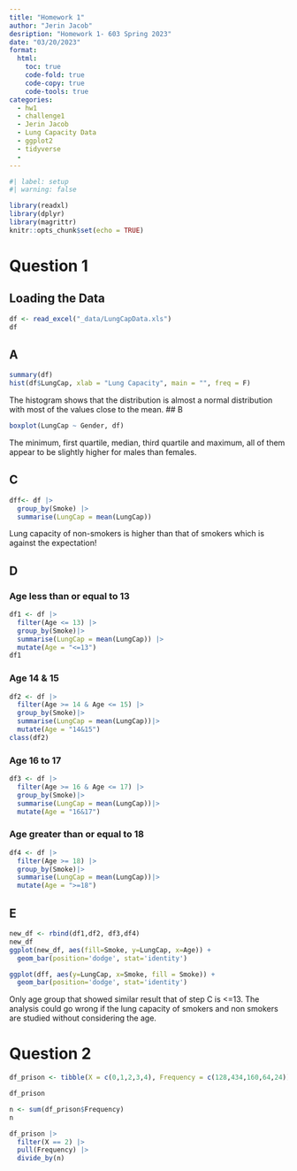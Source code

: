 ```yaml
---
title: "Homework 1"
author: "Jerin Jacob"
desription: "Homework 1- 603 Spring 2023"
date: "03/20/2023"
format:
  html:
    toc: true
    code-fold: true
    code-copy: true
    code-tools: true
categories:
  - hw1
  - challenge1
  - Jerin Jacob
  - Lung Capacity Data
  - ggplot2
  - tidyverse
  - 
---
```


```r
#| label: setup
#| warning: false

library(readxl)
library(dplyr)
library(magrittr)
knitr::opts_chunk$set(echo = TRUE)
```
# Question 1

## Loading the Data

```r
df <- read_excel("_data/LungCapData.xls")
df
```

## A
```r
summary(df)
hist(df$LungCap, xlab = "Lung Capacity", main = "", freq = F)

```
The histogram shows that the distribution is almost a normal distribution with most of the values close to the mean. 
## B
```r
boxplot(LungCap ~ Gender, df)

```
The minimum, first quartile, median, third quartile and maximum, all of them appear to be slightly higher for males than females.

## C
```r
dff<- df |>
  group_by(Smoke) |>
  summarise(LungCap = mean(LungCap))
```

Lung capacity of non-smokers is higher than that of smokers which is against the expectation!

## D
### Age less than or equal to 13
```r
df1 <- df |>
  filter(Age <= 13) |>
  group_by(Smoke)|>
  summarise(LungCap = mean(LungCap)) |>
  mutate(Age = "<=13")
df1
```

### Age 14 & 15
```r
df2 <- df |>
  filter(Age >= 14 & Age <= 15) |>
  group_by(Smoke)|>
  summarise(LungCap = mean(LungCap))|>
  mutate(Age = "14&15")
class(df2)
```

### Age 16 to 17

```r
df3 <- df |>
  filter(Age >= 16 & Age <= 17) |>
  group_by(Smoke)|>
  summarise(LungCap = mean(LungCap))|>
  mutate(Age = "16&17")
```

### Age greater than or equal to 18

```r
df4 <- df |>
  filter(Age >= 18) |>
  group_by(Smoke)|>
  summarise(LungCap = mean(LungCap))|>
  mutate(Age = ">=18")
```

## E
```r
new_df <- rbind(df1,df2, df3,df4)
new_df
ggplot(new_df, aes(fill=Smoke, y=LungCap, x=Age)) +
  geom_bar(position='dodge', stat='identity')

ggplot(dff, aes(y=LungCap, x=Smoke, fill = Smoke)) +
  geom_bar(position='dodge', stat='identity')  

```
Only age group that showed similar result that of step C is <=13. The analysis could go wrong if the lung capacity of smokers and non smokers are studied without considering the age.

# Question 2

```r
df_prison <- tibble(X = c(0,1,2,3,4), Frequency = c(128,434,160,64,24))

df_prison

n <- sum(df_prison$Frequency)
n

```

```r
df_prison |>
  filter(X == 2) |>
  pull(Frequency) |>
  divide_by(n)

```

```r

```


